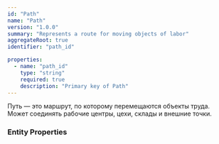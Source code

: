 ```yaml
---
id: "Path"
name: "Path"
version: "1.0.0"
summary: "Represents a route for moving objects of labor"
aggregateRoot: true
identifier: "path_id"

properties:
  - name: "path_id"
    type: "string"
    required: true
    description: "Primary key of Path"
---
```


Путь — это маршрут, по которому перемещаются объекты труда. Может соединять рабочие центры, цехи, склады и внешние точки.

### Entity Properties
<EntityPropertiesTable />
